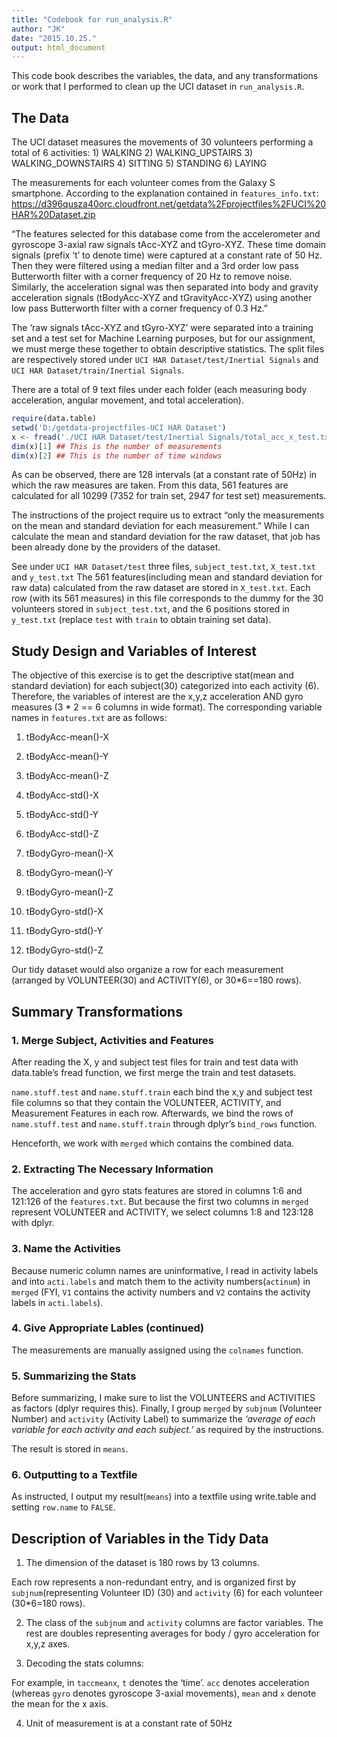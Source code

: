 ```yaml
---
title: "Codebook for run_analysis.R"
author: "JK"
date: "2015.10.25."
output: html_document
---
```


This code book describes the variables, the data, and any transformations or work that I performed to clean up the UCI dataset in `run_analysis.R`.

## The Data
The UCI dataset measures the movements of 30 volunteers performing a total of 6 activities:
  1) WALKING
  2) WALKING_UPSTAIRS
  3) WALKING_DOWNSTAIRS
  4) SITTING
  5) STANDING
  6) LAYING

The measurements for each volunteer comes from the Galaxy S smartphone. According to the explanation contained in `features_info.txt`: <https://d396qusza40orc.cloudfront.net/getdata%2Fprojectfiles%2FUCI%20HAR%20Dataset.zip>

"The features selected for this database come from the accelerometer and gyroscope 3-axial raw signals tAcc-XYZ and tGyro-XYZ. These time domain signals (prefix 't' to denote time) were captured at a constant rate of 50 Hz. Then they were filtered using a median filter and a 3rd order low pass Butterworth filter with a corner frequency of 20 Hz to remove noise. Similarly, the acceleration signal was then separated into body and gravity acceleration signals (tBodyAcc-XYZ and tGravityAcc-XYZ) using another low pass Butterworth filter with a corner frequency of 0.3 Hz."

The 'raw signals tAcc-XYZ and tGyro-XYZ' were separated into a training set and a test set for Machine Learning purposes, but for our assignment, we must merge these together to obtain descriptive statistics. The split files are respectively stored under `UCI HAR Dataset/test/Inertial Signals` and `UCI HAR Dataset/train/Inertial Signals`.

There are a total of 9 text files under each folder (each measuring body acceleration, angular movement, and total acceleration). 

```r
require(data.table)
setwd('D:/getdata-projectfiles-UCI HAR Dataset')
x <- fread('./UCI HAR Dataset/test/Inertial Signals/total_acc_x_test.txt')
dim(x)[1] ## This is the number of measurements
dim(x)[2] ## This is the number of time windows
```

As can be observed, there are 128 intervals (at a constant rate of 50Hz) in which the raw measures are taken. From this data, 561 features are calculated for all 10299 (7352 for train set, 2947 for test set) measurements.

The instructions of the project require us to extract "only the measurements on the mean and standard deviation for each measurement." While I can calculate the mean and standard deviation for the raw dataset, that job has been already done by the providers of the dataset. 

See under `UCI HAR Dataset/test` three files, `subject_test.txt`, `X_test.txt` and `y_test.txt` 
The 561 features(including mean and standard deviation for raw data) calculated from the raw dataset are stored in `X_test.txt`. Each row (with its 561 measures) in this file corresponds to the dummy for the 30 volunteers stored in `subject_test.txt`, and the 6 positions stored in `y_test.txt` (replace `test` with `train` to obtain training set data).

## Study Design and Variables of Interest
The objective of this exercise is to get the descriptive stat(mean and standard deviation) for each subject(30) categorized into each activity (6).
Therefore, the variables of interest are the x,y,z acceleration AND gyro measures (3 * 2 == 6 columns in wide format). The corresponding variable names in `features.txt` are as follows:

  1) tBodyAcc-mean()-X
  2) tBodyAcc-mean()-Y
  3) tBodyAcc-mean()-Z
  4) tBodyAcc-std()-X
  5) tBodyAcc-std()-Y
  6) tBodyAcc-std()-Z

  121) tBodyGyro-mean()-X
  122) tBodyGyro-mean()-Y
  123) tBodyGyro-mean()-Z
  124) tBodyGyro-std()-X
  125) tBodyGyro-std()-Y
  126) tBodyGyro-std()-Z

Our tidy dataset would also organize a row for each measurement (arranged by VOLUNTEER(30) and ACTIVITY(6), or 30*6==180 rows).


## Summary Transformations
### 1. Merge Subject, Activities and Features
After reading the X, y and subject test files for train and test data with data.table's fread function, we first merge the train and test datasets.

`name.stuff.test` and `name.stuff.train` each bind the x,y and subject test file columns so that they contain the VOLUNTEER, ACTIVITY, and Measurement Features in each row.
Afterwards, we bind the rows of `name.stuff.test` and `name.stuff.train` through dplyr's `bind_rows` function.

Henceforth, we work with `merged` which contains the combined data.

### 2. Extracting The Necessary Information
The acceleration and gyro stats features are stored in columns 1:6 and 121:126 of the `features.txt`.
But because the first two columns in `merged` represent VOLUNTEER and ACTIVITY, we select columns 1:8 and 123:128 with dplyr.

### 3. Name the Activities
Because numeric column names are uninformative, I read in activity labels and into `acti.labels` and match them to the activity numbers(`actinum`) in `merged` (FYI, `V1` contains the activity numbers and `V2` contains the activity labels in `acti.labels`).

### 4. Give Appropriate Lables (continued)
The measurements are manually assigned using the `colnames` function.

### 5. Summarizing the Stats
Before summarizing, I make sure to list the VOLUNTEERS and ACTIVITIES as factors (dplyr requires this).
Finally, I group `merged` by `subjnum` (Volunteer Number) and `activity` (Activity Label) to summarize the *'average of each variable for each activity and each subject.'* as required by the instructions.

The result is stored in `means`.

### 6. Outputting to a Textfile
As instructed, I output my result(`means`) into a textfile using write.table and setting `row.name` to `FALSE`.


## Description of Variables in the Tidy Data

  1) The dimension of the dataset is 180 rows by 13 columns.

Each row represents a non-redundant entry, and is organized first by `subjnum`(representing Volunteer ID) (30) and `activity` (6) for each volunteer (30*6=180 rows).

  2) The class of the `subjnum` and `activity` columns are factor variables. The rest are doubles representing averages for body / gyro acceleration for x,y,z axes.

  3) Decoding the stats columns:

For example, in `taccmeanx`, `t` denotes the 'time'. `acc` denotes acceleration (whereas `gyro` denotes gyroscope 3-axial movements), `mean` and `x` denote the mean for the x axis.

  4) Unit of measurement is at a constant rate of 50Hz